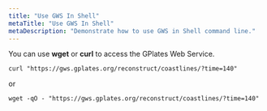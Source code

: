 ```yaml
---
title: "Use GWS In Shell"
metaTitle: "Use GWS In Shell"
metaDescription: "Demonstrate how to use GWS in Shell command line."
---
```


You can use **wget** or **curl** to access the GPlates Web Service.

```shell
curl "https://gws.gplates.org/reconstruct/coastlines/?time=140"
```

or

```shell
wget -qO - "https://gws.gplates.org/reconstruct/coastlines/?time=140" 
```